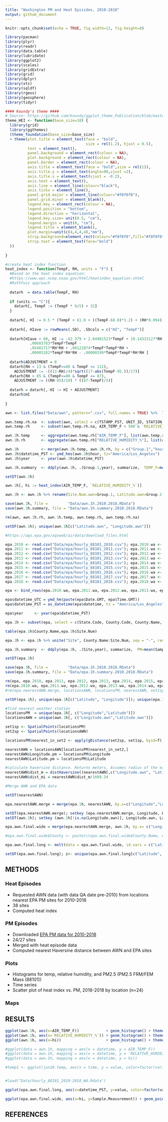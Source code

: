 ```yaml
---
title: "Washington PM and Heat Episides, 2010-2018"
output: github_document
---
```


```r
knitr::opts_chunk$set(echo = TRUE, fig.width=12, fig.height=8)

```

```r

library(pacman)
library(plyr)
library(readr)
library(data.table)
library(lubridate)
library(ggplot2)  
library(scales)   
library(gridExtra) 
library(grid) 
library(dplyr)
library(xts)
library(sqldf)
library(rgeos)
library(geosphere)
library(tidyr)

```

```r

#### Koundy's theme ####
# Source: https://github.com/koundy/ggplot_theme_Publication/blob/master/R/ggplot_theme_Publication.R
theme_HEI <- function(base_size=18) {
  library(grid)
  library(ggthemes)
  (theme_foundation(base_size=base_size)
  + theme(plot.title = element_text(face = "bold",
                                    size = rel(1.2), hjust = 0.5),
          text = element_text(),
          panel.background = element_rect(colour = NA),
          plot.background = element_rect(colour = NA),
          panel.border = element_rect(colour = NA),
          axis.title = element_text(face = "bold",size = rel(1)),
          axis.title.y = element_text(angle=90,vjust =2),
          axis.title.x = element_text(vjust = -0.2),
          axis.text = element_text(), 
          axis.line = element_line(colour="black"),
          axis.ticks = element_line(),
          panel.grid.major = element_line(colour="#f0f0f0"),
          panel.grid.minor = element_blank(),
          legend.key = element_rect(colour = NA),
          legend.position = "bottom",
          legend.direction = "horizontal",
          legend.key.size= unit(0.5, "cm"),
          legend.margin = unit(0, "cm"),
          legend.title = element_blank(),
          plot.margin=unit(c(4,4,4,4),"mm"),
          strip.background=element_rect(colour="#f0f0f0",fill="#f0f0f0"),
          strip.text = element_text(face="bold")
  ))
  
}

```

```r

#create heat index function
heat_index <- function(TempF, RH, units = "F") {
  #Based on the heat index equation: 
  #https://www.wpc.ncep.noaa.gov/html/heatindex_equation.shtml
  #Rothfusz approach
  
  datarh  = data.table(TempF, RH)
  
  if (units == "C"){
    datarh[, TempF := (TempF * 9/5) + 32]
  }
  
  datarh[, HI := 0.5 * (TempF + 61.0 + ((TempF-68.0)*1.2) + (RH*0.094))]
  
  datarh[, HIave := rowMeans(.SD), .SDcols = c("HI", "TempF")]
  
  datarh[HIave > 80, HI := -42.379 + 2.04901523*TempF + 10.14333127*RH - .22475541*TempF*RH - 
           .00683783*TempF*TempF - 
           .05481717*RH*RH + .00122874*TempF*TempF*RH + 
           .00085282*TempF*RH*RH - .00000199*TempF*TempF*RH*RH ]
  
  datarh$ADJUSTMENT = 0
  datarh[RH < 13 & (TempF>=80 & TempF <= 112), 
    ADJUSTMENT := -((13-RH)/4)*sqrt((17-abs(TempF-95.))/17)]
  datarh[RH > 85 & (TempF>=80 & TempF <= 87), 
    ADJUSTMENT := ((RH-85)/10) * ((87-TempF)/5)]
  
  datarh = datarh[, HI := HI + ADJUSTMENT]
  datarh$HI
    
}

```

```r

awn <- list.files("Data/awn", pattern=".csv", full.names = TRUE) %>%  lapply(read_csv) %>% bind_rows 

awn.temp.rh.na  <- subset(awn, select = c(TSTAMP_PST, UNIT_ID, STATION_NAME, LATITUDE, LONGITUDE, AIR_TEMP_F, `RELATIVE_HUMIDITY_%`))
awn.temp.rh     <- subset(awn.temp.rh.na, AIR_TEMP_F < 500 & `RELATIVE_HUMIDITY_%` < 500)

awn.1h.temp     <- aggregate(awn.temp.rh["AIR_TEMP_F"], list(awn.temp.rh$UNIT_ID, awn.temp.rh$LATITUDE, awn.temp.rh$LONGITUDE, hour=cut(as.POSIXct(awn.temp.rh$TSTAMP_PST)-1, "hour")), mean)
awn.1h.rh       <- aggregate(awn.temp.rh["RELATIVE_HUMIDITY_%"], list(awn.temp.rh$UNIT_ID, hour=cut(as.POSIXct(awn.temp.rh$TSTAMP_PST)-1, "hour")), mean)

awn.1h          <- merge(awn.1h.temp, awn.1h.rh, by = c("Group.1","hour"))
awn.1h$datetime_PST <- ymd_hms(awn.1h$hour, tz="America/Los_Angeles")
awn.1h$year     <- year(awn.1h$datetime_PST)

awn.1h.summary  <- ddply(awn.1h, .(Group.1,year), summarize,  TEMP_F=mean(AIR_TEMP_F), RH=mean(`RELATIVE_HUMIDITY_%`), N=length(year))

setDT(awn.1h)

awn.1h[, hi := heat_index(AIR_TEMP_F, `RELATIVE_HUMIDITY_%`)]

awn.1h <- awn.1h %>% rename(Site.Num.awn=Group.1, Latitude.awn=Group.2, Longitude.awn=Group.3)

save(awn.1h, file =         "Data/awn.1h.2010.2018.RData")
save(awn.1h.summary, file = "Data/awn.1h.summary.2010.2018.RData")

rm(awn, awn.1h.rh, awn.1h.temp, awn.temp.rh, awn.temp.rh.na)

setDF(awn.1h); unique(awn.1h[c("Latitude.awn", "Longitude.awn")])

```

```r

#https://aqs.epa.gov/aqsweb/airdata/download_files.html

epa.2010 <- read.csv("Data/epa/hourly_88101_2010.csv"); epa.2010.wa <- subset(epa.2010, State.Code=='53')
epa.2011 <- read.csv("Data/epa/hourly_88101_2011.csv"); epa.2011.wa <- subset(epa.2011, State.Code=='53')
epa.2012 <- read.csv("Data/epa/hourly_88101_2012.csv"); epa.2012.wa <- subset(epa.2012, State.Code=='53')
epa.2013 <- read.csv("Data/epa/hourly_88101_2013.csv"); epa.2013.wa <- subset(epa.2013, State.Code=='53')
epa.2014 <- read.csv("Data/epa/hourly_88101_2014.csv"); epa.2014.wa <- subset(epa.2014, State.Code=='53')
epa.2015 <- read.csv("Data/epa/hourly_88101_2015.csv"); epa.2015.wa <- subset(epa.2015, State.Code=='53')
epa.2016 <- read.csv("Data/epa/hourly_88101_2016.csv"); epa.2016.wa <- subset(epa.2016, State.Code=='53')
epa.2017 <- read.csv("Data/epa/hourly_88101_2017.csv"); epa.2017.wa <- subset(epa.2017, State.Code=='53')
epa.2018 <- read.csv("Data/epa/hourly_88101_2018.csv"); epa.2018.wa <- subset(epa.2018, State.Code=='53')

epa <- bind_rows(epa.2010.wa, epa.2011.wa, epa.2012.wa, epa.2013.wa, epa.2014.wa, epa.2015.wa, epa.2016.wa, epa.2017.wa, epa.2018.wa)

epa$datetime_UTC = ymd_hm(paste(epa$Date.GMT, epa$Time.GMT))
epa$datetime_PST = as_datetime(epa$datetime, tz = "America/Los_Angeles")

epa$year     <- year(epa$datetime_PST)

epa.1h <- subset(epa, select = c(State.Code, County.Code, County.Name, Site.Num, Latitude, Longitude, Datum, Parameter.Name, datetime_PST, year, Date.Local, Time.Local, Date.GMT, Time.GMT, Sample.Measurement, Units.of.Measure, State.Name, County.Name))

table(epa.1h$County.Name,epa.1h$Site.Num)

epa.1h <- epa.1h %>% unite("Site", County.Name:Site.Num, sep = "-", remove = FALSE)

epa.1h.summary  <- ddply(epa.1h, .(Site,year), summarize,  PM=mean(Sample.Measurement), N=length(year))

setDT(epa.1h)

save(epa.1h, file =         "Data/epa.1h.2010.2018.RData")
save(epa.1h.summary, file = "Data/epa.1h.summary.2010.2018.RData")

rm(epa, epa.2010, epa.2011, epa.2012, epa.2013, epa.2014, epa.2015, epa.2016, epa.2017, epa.2018)
rm(epa.2010.wa, epa.2011.wa, epa.2012.wa, epa.2013.wa, epa.2014.wa, epa.2015.wa, epa.2016.wa, epa.2017.wa, epa.2018.wa)
#rm(epa.nearestAWN.merge, locationsAWN, locationsPM, nearestAWN, set1sp, set2sp)

setDF(epa.1h); unique(epa.1h[c("Latitude", "Longitude")]); unique(epa.1h$Site)

```

```r

#find nearest weather station
locationsPM  = unique(epa.1h[, c("Longitude","Latitude")])
locationsAWN = unique(awn.1h[, c("Longitude.awn","Latitude.awn")])

set1sp <- SpatialPoints(locationsPM)
set2sp <- SpatialPoints(locationsAWN)

locationsPM$nearest_in_set2 <- apply(gDistance(set2sp, set1sp, byid=T), 1, which.min)

nearestAWN = locationsAWN[locationsPM$nearest_in_set2,]
nearestAWN$Longitude.pm = locationsPM$Longitude
nearestAWN$Latitude.pm = locationsPM$Latitude

#calculate haversine distance. Returns meters. Assumes radius of the earth is 6378137 m 
nearestAWN$dist_m = distHaversine((nearestAWN[,c("Longitude.awn", "Latitude.awn")]), (nearestAWN[,c("Longitude.pm", "Latitude.pm")]))
nearestAWN$dist_mi = nearestAWN$dist_m/1609.34

#Merge AWN and EPA data

setDT(nearestAWN)

epa.nearestAWN.merge = merge(epa.1h, nearestAWN, by.x=c("Longitude","Latitude"), by.y=c("Longitude.pm","Latitude.pm"))

setDT(epa.nearestAWN.merge); setkey (epa.nearestAWN.merge, Longitude, Latitude, datetime_PST)
setDT(awn.1h); setkey (awn.1h[!is.na(Longitude.awn)], Longitude.awn, Latitude.awn, datetime_PST)

epa.awn.final.wide = merge(epa.nearestAWN.merge, awn.1h, by.x= c("Longitude.awn", "Latitude.awn", "datetime_PST"), by.y = c("Longitude.awn", "Latitude.awn", "datetime_PST"))

#epa.awn.final.wide$County <- paste(c(epa.awn.final.wide$County.Name, epa.awn.final.wide$Site.Num), collapse = "-")

epa.awn.final.long <- melt(data = epa.awn.final.wide, id.vars = c("Latitude","Longitude","datetime_PST","Site"), measure.vars = c("Sample.Measurement", "hi"))

setDF(epa.awn.final.long); z<- unique(epa.awn.final.long[c("Latitude", "Longitude")])

```

## METHODS

### Heat Episodes

- Requested AWN data (with data QA date pre-2010) from locations nearest EPA PM sites for 2010-2018
- 38 sites
- Computed heat index

### PM Episodes

- Downloaded [EPA PM data for 2010-2018](#https://aqs.epa.gov/aqsweb/airdata/download_files.html)
- 24/27 sites
- Merged with heat episode data
- Computed nearest Haversine distance between AWN and EPA sites

### Plots

- Histograms for temp, relative humidity, and PM2.5 (PM2.5 FRM/FEM Mass (88101))
- Time series
- Scatter plot of heat index vs. PM, 2018-2018 by location (n=24)

### Maps



## RESULTS

```r

ggplot(awn.1h, aes(x=AIR_TEMP_F))            + geom_histogram() + theme_HEI()
ggplot(awn.1h, aes(x=`RELATIVE_HUMIDITY_%`)) + geom_histogram() + theme_HEI()
ggplot(awn.1h, aes(x=hi))                    + geom_histogram() + theme_HEI()

#ggplot(data = awn.1h, mapping = aes(x = datetime, y = AIR_TEMP_F))            + geom_line() +  facet_wrap(facets =  vars(Site))
#ggplot(data = awn.1h, mapping = aes(x = datetime, y = `RELATIVE_HUMIDITY_%`)) + geom_line() +  facet_wrap(facets =  vars(Site))
#ggplot(data = awn.1h, mapping = aes(x = datetime, y = hi))                    + geom_line() +  facet_wrap(facets =  vars(Site))

#temp1 <- ggplot(jun10.temp, aes(x = time, y = value, color=factor(variable, labels = c("15-min Avg @ 2m", "1-min Avg @ 3m", "1-min Avg @ 10m", "10-sec Avg @ 10m")))) + geom_line(size=1, alpha=0.5) + ggtitle('') + xlab("") + ylab("Temperature (°C)") + scale_y_continuous(limits = c(12.5, 21)) + scale_x_datetime(date_breaks = "10 min", labels=date_format("%H:%M", tz = "")) + theme(legend.position="bottom", plot.title = element_text(hjust = 0.5), legend.title = element_blank()) + ggtitle("June 10, 2016") + theme_HEI(base_size=10)


#load("Data/hourly_88101_2010-2018_WA.Rdata")

```

```r

ggplot(epa.awn.final.long, aes(x=datetime_PST, y=value, color=factor(variable))) + geom_line() + facet_wrap(facets = vars(Site)) + theme_HEI()


```

```r

ggplot(epa.awn.final.wide, aes(x=hi, y=Sample.Measurement)) + geom_point() + facet_wrap(facets = vars(Site)) + theme_HEI()


```

## REFERENCES
